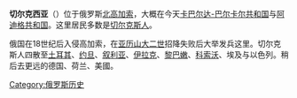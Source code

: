 {{unreferenced|time=2011-02-03T07:47:23+00:00}}
'''切尔克西亚'''（{{lang-ru|Черке́сия}}）位于俄罗斯[[北高加索|北高加索]]，大概在今天[[卡巴尔达-巴尔卡尔共和国|卡巴尔达-巴尔卡尔共和国]]与[[阿迪格共和国|阿迪格共和国]]。这里居民多数是[[切尔克斯人|切尔克斯人]]。

俄国在18世纪后入侵高加索，在[[亚历山大二世_(俄国)|亚历山大二世]]招降失败后大举发兵这里。切尔克斯人四散至[[土耳其|土耳其]]、[[约旦|约旦]]、[[叙利亚|叙利亚]]、[[伊拉克|伊拉克]]、[[黎巴嫩|黎巴嫩]]、[[科索沃|科索沃]]、埃及与以色列。稍后去更远的德国、荷兰、美國。

{{UNPO}}
[[Category:俄罗斯历史|Category:俄罗斯历史]]